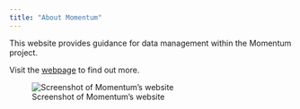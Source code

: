```yaml
---
title: "About Momentum"
---
```


This website provides guidance for data management within the Momentum project.

Visit the [webpage](https://momentummicroplastics.nl/) to find out more.

![Screenshot of Momentum's website](/website_scrshot.png)
